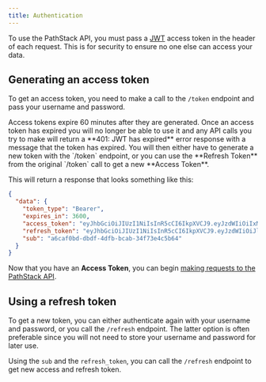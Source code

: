 ```yaml
---
title: Authentication
---
```



To use the PathStack API, you must pass a [JWT](https://jwt.io/) access token in the header of each request. This is
for security to ensure no one else can access your data.

## Generating an access token

To get an access token, you need to make a call to the `/token` endpoint and pass your username and password.

<Note>
  Access tokens expire 60 minutes after they are generated. Once an access token has expired you will no longer be able
  to use it and any API calls you try to make will return a **401: JWT has expired** error response with a message that
  the token has expired. You will then either have to generate a new token with the `/token` endpoint, or you can use
  the **Refresh Token** from the original `/token` call to get a new **Access Token**.
</Note>

<AuthSnippet />

This will return a response that looks something like this:

```json JSON
{
  "data": {
    "token_type": "Bearer",
    "expires_in": 3600,
    "access_token": "eyJhbGciOiJIUzI1NiIsInR5cCI6IkpXVCJ9.eyJzdWIiOiIxMjM0NTY3ODkwIiwibmFtZSI6IkpvaG4gRG9lIiwiaWF0IjoxNTE2MjM5MDIyfQ.SflKxwRJSMeKKF2QT4fwpMeJf36POk6yJV_adQssw5c",
    "refresh_token": "eyJhbGciOiJIUzI1NiIsInR5cCI6IkpXVCJ9.eyJzdWIiOiJld2ZlZXdmZmUiLCJuYW1lIjoiSm9obiBEb2UiLCJpYXQiOjE1MTYyMzkwMjJ9.TgSl52RmirkU3f1tYG6E5lK5Ptt1C0_KSOSj9H-WYAQ",
    "sub": "a6caf0bd-dbdf-4dfb-bcab-34f73e4c5b64"
  }
}
```

Now that you have an **Access Token**, you can begin [making requests to the PathStack API](/content/request-data).

## Using a refresh token

To get a new token, you can either authenticate again with your username and password, or you call the `/refresh` endpoint.
The latter option is often preferable since you will not need to store your username and password for later use.

Using the `sub` and the `refresh_token`, you can call the `/refresh` endpoint to get new access and refresh token.

<RefreshSnippet />

